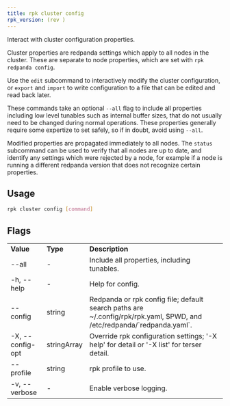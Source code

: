 ```yaml
---
title: rpk cluster config
rpk_version: (rev )
---
```


<head>
  <meta name="title" content="rpk cluster config | Redpanda Docs" />
  <meta name="description" content="rpk cluster config" />
  <link rel="canonical" href="https://docs.redpanda.com/docs/reference/rpk/rpk-cluster/rpk-cluster-config/" />
</head>

Interact with cluster configuration properties.

Cluster properties are redpanda settings which apply to all nodes in
the cluster. These are separate to node properties, which are set with
`rpk redpanda config`.

Use the `edit` subcommand to interactively modify the cluster configuration, or
`export` and `import` to write configuration to a file that can be edited and
read back later.

These commands take an optional `--all` flag to include all properties including
low level tunables such as internal buffer sizes, that do not usually need
to be changed during normal operations. These properties generally require
some expertize to set safely, so if in doubt, avoid using `--all`.

Modified properties are propagated immediately to all nodes. The `status`
subcommand can be used to verify that all nodes are up to date, and identify
any settings which were rejected by a node, for example if a node is running a
different redpanda version that does not recognize certain properties.

## Usage

```bash
rpk cluster config [command]
```

## Flags

<table>
  <tbody>
    <tr>
      <td>
        <strong>Value</strong>
      </td>
      <td>
        <strong>Type</strong>
      </td>
      <td>
        <strong>Description</strong>
      </td>
    </tr>
    <tr>
      <td>--all</td>
      <td>-</td>
      <td>Include all properties, including tunables.</td>
    </tr>
    <tr>
      <td>-h, --help</td>
      <td>-</td>
      <td>Help for config.</td>
    </tr>
    <tr>
      <td>--config</td>
      <td>string</td>
      <td>
        Redpanda or rpk config file; default search paths are
        ~/.config/rpk/rpk.yaml, $PWD, and /etc/redpanda/`redpanda.yaml`.
      </td>
    </tr>
    <tr>
      <td>-X, --config-opt</td>
      <td>stringArray</td>
      <td>
        Override rpk configuration settings; '-X help' for detail or '-X list'
        for terser detail.
      </td>
    </tr>
    <tr>
      <td>--profile</td>
      <td>string</td>
      <td>rpk profile to use.</td>
    </tr>
    <tr>
      <td>-v, --verbose</td>
      <td>-</td>
      <td>Enable verbose logging.</td>
    </tr>
  </tbody>
</table>
